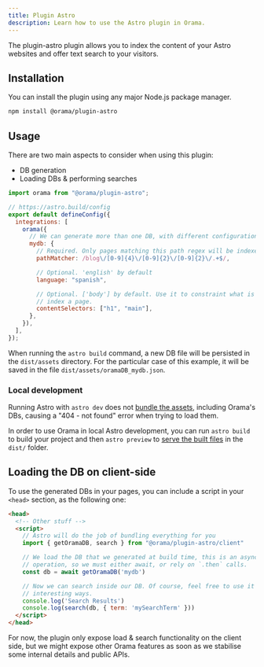 ```yaml
---
title: Plugin Astro
description: Learn how to use the Astro plugin in Orama.
---
```

The plugin-astro plugin allows you to index the content of your Astro websites and offer text search to your visitors.

## Installation

You can install the plugin using any major Node.js package manager.

```bash copy
npm install @orama/plugin-astro
```
## Usage

There are two main aspects to consider when using this plugin:

- DB generation
- Loading DBs & performing searches

```js
import orama from "@orama/plugin-astro";

// https://astro.build/config
export default defineConfig({
  integrations: [
    orama({
      // We can generate more than one DB, with different configurations
      mydb: {
        // Required. Only pages matching this path regex will be indexed
        pathMatcher: /blog\/[0-9]{4}\/[0-9]{2}\/[0-9]{2}\/.+$/,

        // Optional. 'english' by default
        language: "spanish",

        // Optional. ['body'] by default. Use it to constraint what is used to
        // index a page.
        contentSelectors: ["h1", "main"],
      },
    }),
  ],
});
```

When running the `astro build` command, a new DB file will be persisted in the `dist/assets` directory. For the particular case of this example, it will be saved in the file `dist/assets/oramaDB_mydb.json`.

### Local development

Running Astro with `astro dev` does not [bundle the assets](https://docs.astro.build/en/reference/cli-reference/#astro-dev), including Orama's DBs, causing a "404 - not found" error when trying to load them.

In order to use Orama in local Astro development, you can run `astro build` to build your project and then `astro preview` to [serve the built files](https://docs.astro.build/en/reference/cli-reference/#astro-preview) in the `dist/` folder.

## Loading the DB on client-side

To use the generated DBs in your pages, you can include a script in your `<head>` section, as the following one:

```html copy
<head>
  <!-- Other stuff -->
  <script>
    // Astro will do the job of bundling everything for you
    import { getOramaDB, search } from "@orama/plugin-astro/client"

    // We load the DB that we generated at build time, this is an asynchronous
    // operation, so we must either await, or rely on `.then` calls.
    const db = await getOramaDB('mydb')

    // Now we can search inside our DB. Of course, feel free to use it in more
    // interesting ways.
    console.log('Search Results')
    console.log(search(db, { term: 'mySearchTerm' }))
  </script>
</head>
```

For now, the plugin only expose load & search functionality on the client side, but we might expose other Orama features as soon as we stabilise some internal details and public APIs.

